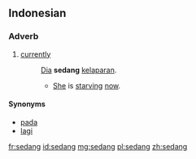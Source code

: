 ==Indonesian==

===Adverb===
{{head|id|adverb}}

# [[currently]]
#: [[dia|Dia]] '''sedang''' [[lapar|kelaparan]].
#:* [[she|She]] is [[starve|starving]] [[now]].

====Synonyms====
* [[pada]]
* [[lagi]]

[[fr:sedang]]
[[id:sedang]]
[[mg:sedang]]
[[pl:sedang]]
[[zh:sedang]]